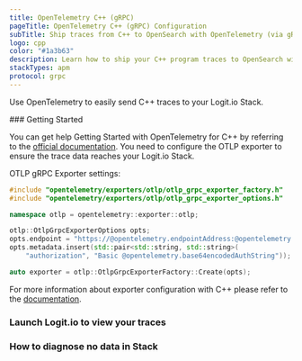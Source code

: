```yaml
---
title: OpenTelemetry C++ (gRPC)
pageTitle: OpenTelemetry C++ (gRPC) Configuration
subTitle: Ship traces from C++ to OpenSearch with OpenTelemetry (via gRPC)
logo: cpp
color: "#1a3b63"
description: Learn how to ship your C++ program traces to OpenSearch with our example configurations.
stackTypes: apm
protocol: grpc
---
```


Use OpenTelemetry to easily send C++ traces to your Logit.io Stack.

<Steps>
  ### Getting Started

  You can get help Getting Started with OpenTelemetry for C++ by referring to the 
  [official documentation](https://opentelemetry.io/docs/instrumentation/cpp/getting-started/). 
  You need to configure the OTLP exporter to ensure the trace data reaches your Logit.io Stack.
  
  OTLP gRPC Exporter settings:

  ```cpp copy showLineNumbers /@opentelemetry.endpointAddress/ /@opentelemetry.port/ /@opentelemetry.base64encodedAuthString/
  #include "opentelemetry/exporters/otlp/otlp_grpc_exporter_factory.h"
  #include "opentelemetry/exporters/otlp/otlp_grpc_exporter_options.h"

  namespace otlp = opentelemetry::exporter::otlp;

  otlp::OtlpGrpcExporterOptions opts;
  opts.endpoint = "https://@opentelemetry.endpointAddress:@opentelemetry.port";
  opts.metadata.insert(std::pair<std::string, std::string>(
      "authorization", "Basic @opentelemetry.base64encodedAuthString"));

  auto exporter = otlp::OtlpGrpcExporterFactory::Create(opts);
  ```

  For more information about exporter configuration with C++ please refer to the 
  [documentation](https://opentelemetry.io/docs/instrumentation/cpp/exporters/).

  ### Launch Logit.io to view your traces

  <LaunchStack utmMedium="apm" utmCampaign="cpp" source="apm_cpp_grpc" />

  ### How to diagnose no data in Stack

  <DiagnoseNoData />
</Steps>